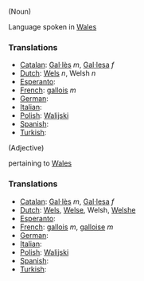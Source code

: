 (Noun)

Language spoken in [[Wales]]

===Translations===
*[[Catalan]]: [[Gal·lès]] ''m'', [[Gal·lesa]] ''f''
*[[Dutch]]: [[Wels]] ''n'', Welsh ''n''
*[[Esperanto]]: [[]]
*[[French]]: [[gallois]] ''m''
*[[German]]: [[]]
*[[Italian]]: [[]]
*[[Polish]]: [[Walijski]]
*[[Spanish]]: [[]]
*[[Turkish]]: [[]]

(Adjective)

pertaining to [[Wales]]

===Translations===
*[[Catalan]]: [[Gal·lès]] ''m'', [[Gal·lesa]] ''f''
*[[Dutch]]: [[Wels]], [[Welse]], Welsh, [[Welshe]]
*[[Esperanto]]: [[]]
*[[French]]: [[gallois]] ''m'', [[galloise]] ''m''
*[[German]]: [[]]
*[[Italian]]: [[]]
*[[Polish]]: [[Walijski]]
*[[Spanish]]: [[]]
*[[Turkish]]: [[]]